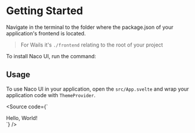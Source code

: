 
<Meta title="Documentation/Getting started" />

# Getting Started

Navigate in the terminal to the folder where the package.json of your application's frontend is located.

> For Wails it's `./frontend` relating to the root of your project

To install Naco UI, run the command:

<Source code="npm install --save @naco-ui/svelte" />

## Usage

To use Naco UI in your application, open the `src/App.svelte` and wrap your application code with `ThemeProvider`.

<Source code={`
<script>
</script>

<ThemeProvider os="mac" scheme="light">
  <main>
    <Typography>Hello, World!</Typography>
  </main>
</ThemeProvider>
`} />
